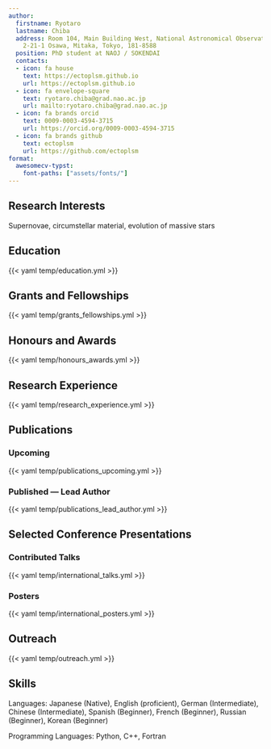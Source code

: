```yaml
---
author:
  firstname: Ryotaro
  lastname: Chiba
  address: Room 104, Main Building West, National Astronomical Observatory of Japan,
    2-21-1 Osawa, Mitaka, Tokyo, 181-8588
  position: PhD student at NAOJ / SOKENDAI
  contacts:
  - icon: fa house
    text: https://ectoplsm.github.io
    url: https://ectoplsm.github.io
  - icon: fa envelope-square
    text: ryotaro.chiba@grad.nao.ac.jp
    url: mailto:ryotaro.chiba@grad.nao.ac.jp
  - icon: fa brands orcid
    text: 0009-0003-4594-3715
    url: https://orcid.org/0009-0003-4594-3715
  - icon: fa brands github
    text: ectoplsm
    url: https://github.com/ectoplsm
format:
  awesomecv-typst:
    font-paths: ["assets/fonts/"]
---
```


## Research Interests

Supernovae, circumstellar material, evolution of massive stars

## Education

{{< yaml temp/education.yml >}}

## Grants and Fellowships

{{< yaml temp/grants_fellowships.yml >}}

## Honours and Awards

{{< yaml temp/honours_awards.yml >}}

## Research Experience

{{< yaml temp/research_experience.yml >}}

## Publications

### Upcoming

{{< yaml temp/publications_upcoming.yml >}}

### Published — Lead Author

{{< yaml temp/publications_lead_author.yml >}}

## Selected Conference Presentations

### Contributed Talks

{{< yaml temp/international_talks.yml >}}

### Posters

{{< yaml temp/international_posters.yml >}}

## Outreach 

{{< yaml temp/outreach.yml >}}

## Skills

Languages: Japanese (Native), English (proficient), German (Intermediate), Chinese (Intermediate), Spanish (Beginner), French (Beginner), Russian (Beginner), Korean (Beginner)

Programming Languages: Python, C++, Fortran

